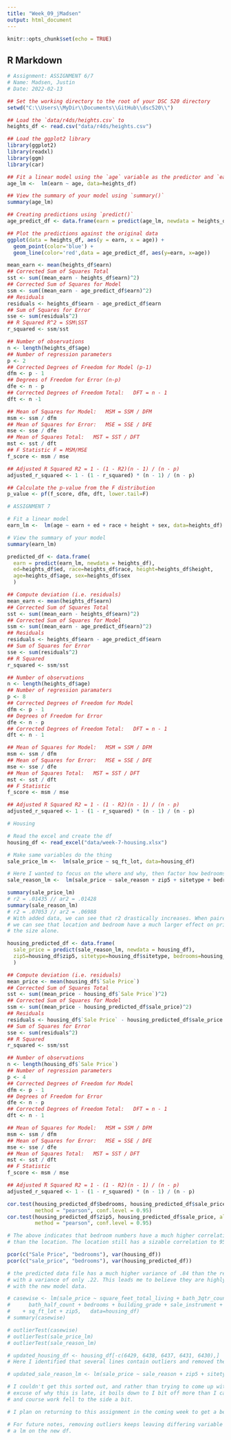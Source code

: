 ---
title: "Week_09_jMadsen"
output: html_document
---

```{r setup, include=FALSE}
knitr::opts_chunk$set(echo = TRUE)
```

## R Markdown

```{r}
# Assignment: ASSIGNMENT 6/7
# Name: Madsen, Justin
# Date: 2022-02-13

## Set the working directory to the root of your DSC 520 directory
setwd("C:\\Users\\MyDir\\Documents\\GitHub\\dsc520\\")

## Load the `data/r4ds/heights.csv` to
heights_df <- read.csv("data/r4ds/heights.csv")

## Load the ggplot2 library
library(ggplot2)
library(readxl)
library(ggm)
library(car)

## Fit a linear model using the `age` variable as the predictor and `earn` as the outcome
age_lm <-  lm(earn ~ age, data=heights_df)

## View the summary of your model using `summary()`
summary(age_lm)

## Creating predictions using `predict()`
age_predict_df <- data.frame(earn = predict(age_lm, newdata = heights_df), age=heights_df$age)

## Plot the predictions against the original data
ggplot(data = heights_df, aes(y = earn, x = age)) +
  geom_point(color='blue') +
  geom_line(color='red',data = age_predict_df, aes(y=earn, x=age))

mean_earn <- mean(heights_df$earn)
## Corrected Sum of Squares Total
sst <- sum((mean_earn - heights_df$earn)^2)
## Corrected Sum of Squares for Model
ssm <- sum((mean_earn - age_predict_df$earn)^2)
## Residuals
residuals <- heights_df$earn - age_predict_df$earn
## Sum of Squares for Error
sse <- sum(residuals^2)
## R Squared R^2 = SSM\SST
r_squared <- ssm/sst

## Number of observations
n <- length(heights_df$age)
## Number of regression parameters
p <- 2
## Corrected Degrees of Freedom for Model (p-1)
dfm <- p - 1
## Degrees of Freedom for Error (n-p)
dfe <- n - p
## Corrected Degrees of Freedom Total:   DFT = n - 1
dft <- n -1

## Mean of Squares for Model:   MSM = SSM / DFM
msm <- ssm / dfm
## Mean of Squares for Error:   MSE = SSE / DFE
mse <- sse / dfe
## Mean of Squares Total:   MST = SST / DFT
mst <- sst / dft
## F Statistic F = MSM/MSE
f_score <- msm / mse

## Adjusted R Squared R2 = 1 - (1 - R2)(n - 1) / (n - p)
adjusted_r_squared <- 1 - (1 - r_squared) * (n - 1) / (n - p)

## Calculate the p-value from the F distribution
p_value <- pf(f_score, dfm, dft, lower.tail=F)

# ASSIGNMENT 7

# Fit a linear model
earn_lm <-  lm(age ~ earn + ed + race + height + sex, data=heights_df)

# View the summary of your model
summary(earn_lm)

predicted_df <- data.frame(
  earn = predict(earn_lm, newdata = heights_df),
  ed=heights_df$ed, race=heights_df$race, height=heights_df$height,
  age=heights_df$age, sex=heights_df$sex
  )

## Compute deviation (i.e. residuals)
mean_earn <- mean(heights_df$earn)
## Corrected Sum of Squares Total
sst <- sum((mean_earn - heights_df$earn)^2)
## Corrected Sum of Squares for Model
ssm <- sum((mean_earn - age_predict_df$earn)^2)
## Residuals
residuals <- heights_df$earn - age_predict_df$earn
## Sum of Squares for Error
sse <- sum(residuals^2)
## R Squared
r_squared <- ssm/sst

## Number of observations
n <- length(heights_df$age)
## Number of regression paramaters
p <- 8
## Corrected Degrees of Freedom for Model
dfm <- p - 1
## Degrees of Freedom for Error
dfe <- n - p
## Corrected Degrees of Freedom Total:   DFT = n - 1
dft <- n - 1

## Mean of Squares for Model:   MSM = SSM / DFM
msm <- ssm / dfm
## Mean of Squares for Error:   MSE = SSE / DFE
mse <- sse / dfe
## Mean of Squares Total:   MST = SST / DFT
mst <- sst / dft
## F Statistic
f_score <- msm / mse

## Adjusted R Squared R2 = 1 - (1 - R2)(n - 1) / (n - p)
adjusted_r_squared <- 1 - (1 - r_squared) * (n - 1) / (n - p)

# Housing

# Read the excel and create the df
housing_df <- read_excel("data/week-7-housing.xlsx")

# Make same variables do the thing
sale_price_lm <-  lm(sale_price ~ sq_ft_lot, data=housing_df)

# Here I wanted to focus on the where and why, then factor how bedrooms affect price
sale_reason_lm <-  lm(sale_price ~ sale_reason + zip5 + sitetype + bedrooms, data=housing_df)

summary(sale_price_lm)
# r2 = .01435 // ar2 = .01428
summary(sale_reason_lm)
# r2 = .07053 // ar2 = .06988
# With added data, we can see that r2 drastically increases. When paired with reasoning
# we can see that location and bedroom have a much larger effect on price than just
# the size alone.

housing_predicted_df <- data.frame(
  sale_price = predict(sale_reason_lm, newdata = housing_df),
  zip5=housing_df$zip5, sitetype=housing_df$sitetype, bedrooms=housing_df$bedrooms
  )

## Compute deviation (i.e. residuals)
mean_price <- mean(housing_df$`Sale Price`)
## Corrected Sum of Squares Total
sst <- sum((mean_price - housing_df$`Sale Price`)^2)
## Corrected Sum of Squares for Model
ssm <- sum((mean_price - housing_predicted_df$sale_price)^2)
## Residuals
residuals <- housing_df$`Sale Price` - housing_predicted_df$sale_price
## Sum of Squares for Error
sse <- sum(residuals^2)
## R Squared
r_squared <- ssm/sst

## Number of observations
n <- length(housing_df$`Sale Price`)
## Number of regression parameters
p <- 4
## Corrected Degrees of Freedom for Model
dfm <- p - 1
## Degrees of Freedom for Error
dfe <- n - p
## Corrected Degrees of Freedom Total:   DFT = n - 1
dft <- n - 1

## Mean of Squares for Model:   MSM = SSM / DFM
msm <- ssm / dfm
## Mean of Squares for Error:   MSE = SSE / DFE
mse <- sse / dfe
## Mean of Squares Total:   MST = SST / DFT
mst <- sst / dft
## F Statistic
f_score <- msm / mse

## Adjusted R Squared R2 = 1 - (1 - R2)(n - 1) / (n - p)
adjusted_r_squared <- 1 - (1 - r_squared) * (n - 1) / (n - p)

cor.test(housing_predicted_df$bedrooms, housing_predicted_df$sale_price, alternative = "two.sided", 
         method = "pearson", conf.level = 0.95)
cor.test(housing_predicted_df$zip5, housing_predicted_df$sale_price, alternative = "two.sided", 
         method = "pearson", conf.level = 0.95)

# The above indicates that bedroom numbers have a much higher correlation to price
# than the location. The location still has a sizable correlation to 95% of the data though.

pcor(c("Sale Price", "bedrooms"), var(housing_df))
pcor(c("sale_price", "bedrooms"), var(housing_predicted_df))

# the predicted data file has a much higher variance of .84 than the regular df
# with a variance of only .22. This leads me to believe they are highly dependent
# with the new model data.

# casewise <- lm(sale_price ~ square_feet_total_living + bath_3qtr_count + bath_full_count+
#      bath_half_count + bedrooms + building_grade + sale_instrument + sale_reason
#    + sq_ft_lot + zip5,   data=housing_df)
# summary(casewise)

# outlierTest(casewise)
# outlierTest(sale_price_lm)
# outlierTest(sale_reason_lm)

# updated_housing_df <- housing_df[-c(6429, 6438, 6437, 6431, 6430),]
# Here I identified that several lines contain outliers and removed them.

# updated_sale_reason_lm <- lm(sale_price ~ sale_reason + zip5 + sitetype + bedrooms, data = updated_housing_df)

# I couldn't get this sorted out, and rather than trying to come up with a lame
# excuse of why this is late, it boils down to I bit off more than I can chew with scheduling
# and course work fell to the side a bit.

# I plan on returning to this assignment in the coming week to get a better grasp on it.

# For future notes, removing outliers keeps leaving differing variable lengths and I can't run
# a lm on the new df. 

```


